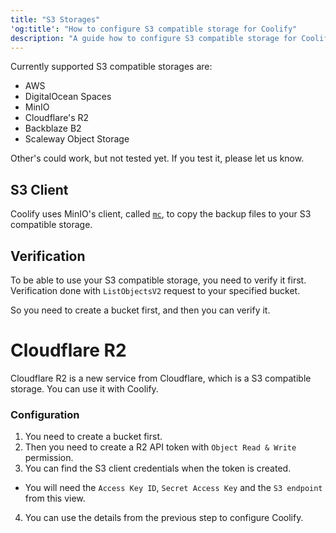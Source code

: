 ```yaml
---
title: "S3 Storages"
'og:title': "How to configure S3 compatible storage for Coolify"
description: "A guide how to configure S3 compatible storage for Coolify."
---
```


Currently supported S3 compatible storages are:
  - AWS
  - DigitalOcean Spaces
  - MinIO
  - Cloudflare's R2
  - Backblaze B2
  - Scaleway Object Storage

Other's could work, but not tested yet. If you test it, please let us know.

## S3 Client

Coolify uses MinIO's client, called [`mc`](https://min.io/docs/minio/linux/reference/minio-mc.html), to copy the backup files to your S3 compatible storage.


## Verification
To be able to use your S3 compatible storage, you need to verify it first. Verification done with `ListObjectsV2` request to your specified bucket.

So you need to create a bucket first, and then you can verify it.


# Cloudflare R2

Cloudflare R2 is a new service from Cloudflare, which is a S3 compatible storage. You can use it with Coolify.

### Configuration
1. You need to create a bucket first.
2. Then you need to create a R2 API token with `Object Read & Write` permission. 
3. You can find the S3 client credentials when the token is created.
  - You will need the `Access Key ID`, `Secret Access Key` and the `S3 endpoint` from this view.
4. You can use the details from the previous step to configure Coolify.

